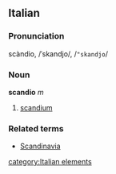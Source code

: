 ==Italian==
===Pronunciation===
scàndio, /ˈskandjo/, /<tt>"skandjo</tt>/
===Noun===
'''scandio''' ''m''

# [[scandium]]

===Related terms===
*[[Scandinavia]]

[[category:Italian elements]]